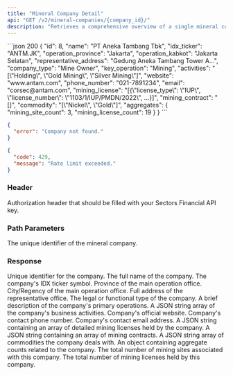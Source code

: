```yaml
---
title: "Mineral Company Detail"
api: "GET /v2/mineral-companies/{company_id}/"
description: "Retrieves a comprehensive overview of a single mineral company by its ID, including operational details, contact info, licenses, and aggregate counts."
---
```


<ResponseExample>
```json 200
{
    "id": 8,
    "name": "PT Aneka Tambang Tbk",
    "idx_ticker": "ANTM.JK",
    "operation_province": "Jakarta",
    "operation_kabkot": "Jakarta Selatan",
    "representative_address": "Gedung Aneka Tambang Tower A...",
    "company_type": "Mine Owner",
    "key_operation": "Mining",
    "activities": "[\"Holding\", \"Gold Mining\", \"Silver Mining\"]",
    "website": "www.antam.com",
    "phone_number": "021-7891234",
    "email": "corsec@antam.com",
    "mining_license": "[{\"license_type\": \"IUP\", \"license_number\": \"1103/1/IUP/PMDN/2022\", ...}]",
    "mining_contract": "[]",
    "commodity": "[\"Nickel\", \"Gold\"]",
    "aggregates": {
        "mining_site_count": 3,
        "mining_license_count": 19
    }
}
```

```json 404
{
  "error": "Company not found."
}
```

```json 429
{
  "code": 429,
  "message": "Rate limit exceeded."
}
```

</ResponseExample>

### Header

<ParamField header="Authorization" type="string" required>
  Authorization header that should be filled with your Sectors Financial API
  key.
</ParamField>

### Path Parameters

<ParamField path="company_id" type="integer" required>
  The unique identifier of the mineral company.
</ParamField>

### Response

<ResponseField name="<CompanyDetail>" type="object">
  <Expandable title="Company Detail properties">
    <ResponseField name="id" type="integer">
      Unique identifier for the company.
    </ResponseField>
    <ResponseField name="name" type="string">
      The full name of the company.
    </ResponseField>
    <ResponseField name="idx_ticker" type="string | null">
      The company's IDX ticker symbol.
    </ResponseField>
    <ResponseField name="operation_province" type="string">
      Province of the main operation office.
    </ResponseField>
    <ResponseField name="operation_kabkot" type="string">
      City/Regency of the main operation office.
    </ResponseField>
    <ResponseField name="representative_address" type="string">
      Full address of the representative office.
    </ResponseField>
    <ResponseField name="company_type" type="string">
      The legal or functional type of the company.
    </ResponseField>
    <ResponseField name="key_operation" type="string">
      A brief description of the company's primary operations.
    </ResponseField>
    <ResponseField name="activities" type="string (JSON Array)">
      A JSON string array of the company's business activities.
    </ResponseField>
    <ResponseField name="website" type="string">
      Company's official website.
    </ResponseField>
    <ResponseField name="phone_number" type="string">
      Company's contact phone number.
    </ResponseField>
    <ResponseField name="email" type="string">
      Company's contact email address.
    </ResponseField>
    <ResponseField name="mining_license" type="string (JSON Array)">
      A JSON string containing an array of detailed mining licenses held by the
      company.
      <Expandable title="License Object Structure">
        <ResponseField name="license_type" type="string" />
        <ResponseField name="license_number" type="string" />
        <ResponseField name="province" type="string" />
        <ResponseField name="city" type="string" />
        <ResponseField name="permit_expiry_date" type="string" />
        <ResponseField name="commodity" type="string" />
      </Expandable>
    </ResponseField>
    <ResponseField name="mining_contract" type="string (JSON Array)">
      A JSON string containing an array of mining contracts.
    </ResponseField>
    <ResponseField name="commodity" type="string (JSON Array)">
      A JSON string array of commodities the company deals with.
    </ResponseField>
    <ResponseField name="aggregates" type="object">
      An object containing aggregate counts related to the company.
      <Expandable title="Aggregates properties">
        <ResponseField name="mining_site_count" type="integer">
          The total number of mining sites associated with this company.
        </ResponseField>
        <ResponseField name="mining_license_count" type="integer">
          The total number of mining licenses held by this company.
        </ResponseField>
      </Expandable>
    </ResponseField>
  </Expandable>
</ResponseField>
